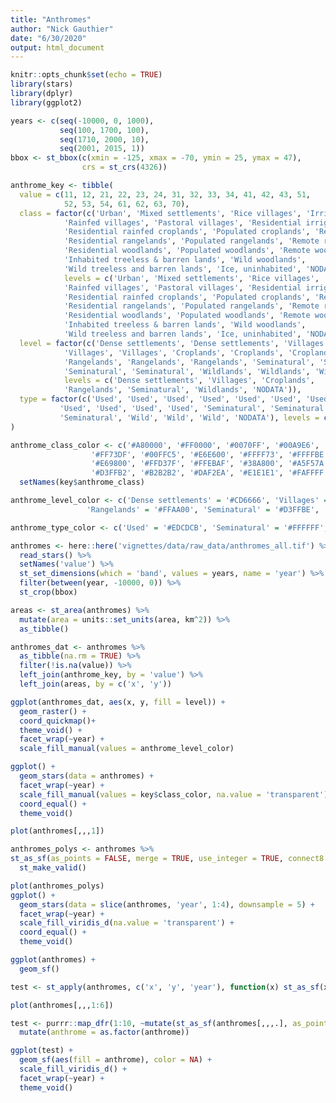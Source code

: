 ```yaml
---
title: "Anthromes"
author: "Nick Gauthier"
date: "6/30/2020"
output: html_document
---
```


```r
knitr::opts_chunk$set(echo = TRUE)
library(stars)
library(dplyr)
library(ggplot2)
```

```r
years <- c(seq(-10000, 0, 1000),
           seq(100, 1700, 100),
           seq(1710, 2000, 10),
           seq(2001, 2015, 1))
bbox <- st_bbox(c(xmin = -125, xmax = -70, ymin = 25, ymax = 47),
                crs = st_crs(4326))
```


```r
anthrome_key <- tibble(
  value = c(11, 12, 21, 22, 23, 24, 31, 32, 33, 34, 41, 42, 43, 51, 
            52, 53, 54, 61, 62, 63, 70),
  class = factor(c('Urban', 'Mixed settlements', 'Rice villages', 'Irrigated villages', 
            'Rainfed villages', 'Pastoral villages', 'Residential irrigated croplands',
            'Residential rainfed croplands', 'Populated croplands', 'Remote croplands', 
            'Residential rangelands', 'Populated rangelands', 'Remote rangelands', 
            'Residential woodlands', 'Populated woodlands', 'Remote woodlands', 
            'Inhabited treeless & barren lands', 'Wild woodlands', 
            'Wild treeless and barren lands', 'Ice, uninhabited', 'NODATA'), 
            levels = c('Urban', 'Mixed settlements', 'Rice villages', 'Irrigated villages', 
            'Rainfed villages', 'Pastoral villages', 'Residential irrigated croplands',
            'Residential rainfed croplands', 'Populated croplands', 'Remote croplands', 
            'Residential rangelands', 'Populated rangelands', 'Remote rangelands', 
            'Residential woodlands', 'Populated woodlands', 'Remote woodlands', 
            'Inhabited treeless & barren lands', 'Wild woodlands', 
            'Wild treeless and barren lands', 'Ice, uninhabited', 'NODATA')),
  level = factor(c('Dense settlements', 'Dense settlements', 'Villages', 'Villages', 
            'Villages', 'Villages', 'Croplands', 'Croplands', 'Croplands', 'Croplands', 
            'Rangelands', 'Rangelands', 'Rangelands', 'Seminatural', 'Seminatural', 
            'Seminatural', 'Seminatural', 'Wildlands', 'Wildlands', 'Wildlands', 'NODATA'), 
            levels = c('Dense settlements', 'Villages', 'Croplands',
            'Rangelands', 'Seminatural', 'Wildlands', 'NODATA')),
  type = factor(c('Used', 'Used', 'Used', 'Used', 'Used', 'Used', 'Used', 'Used', 'Used', 
           'Used', 'Used', 'Used', 'Used', 'Seminatural', 'Seminatural','Seminatural', 
           'Seminatural', 'Wild', 'Wild', 'Wild', 'NODATA'), levels = c('Used', 'Seminatural', 'Wild', 'NODATA'))
)

anthrome_class_color <- c('#A80000', '#FF0000', '#0070FF', '#00A9E6', '#A900E6', 
                  '#FF73DF', '#00FFC5', '#E6E600', '#FFFF73', '#FFFFBE', 
                  '#E69800', '#FFD37F', '#FFEBAF', '#38A800', '#A5F57A', 
                  '#D3FFB2', '#B2B2B2', '#DAF2EA', '#E1E1E1', '#FAFFFF', NA) %>%
  setNames(key$anthrome_class)

anthrome_level_color <- c('Dense settlements' = '#CD6666', 'Villages' = '#AA66CD', 'Croplands' = '#FFFF00', 
                 'Rangelands' = '#FFAA00', 'Seminatural' = '#D3FFBE', 'Wildlands' = '#38A800', NODATA = NA)

anthrome_type_color <- c('Used' = '#EDCDCB', 'Seminatural' = '#FFFFFF', 'Wild' = '#CADAA9', NODATA = NA)
```

```r
anthromes <- here::here('vignettes/data/raw_data/anthromes_all.tif') %>%
  read_stars() %>%
  setNames('value') %>%
  st_set_dimensions(which = 'band', values = years, name = 'year') %>%
  filter(between(year, -10000, 0)) %>%
  st_crop(bbox)
```

```r
areas <- st_area(anthromes) %>% 
  mutate(area = units::set_units(area, km^2)) %>%
  as_tibble()
```

```r
anthromes_dat <- anthromes %>% 
  as_tibble(na.rm = TRUE) %>%
  filter(!is.na(value)) %>%
  left_join(anthrome_key, by = 'value') %>%
  left_join(areas, by = c('x', 'y'))
```

```r
ggplot(anthromes_dat, aes(x, y, fill = level)) +
  geom_raster() +
  coord_quickmap()+
  theme_void() +
  facet_wrap(~year) +
  scale_fill_manual(values = anthrome_level_color)
```

```r
ggplot() +
  geom_stars(data = anthromes) +
  facet_wrap(~year) +
  scale_fill_manual(values = key$class_color, na.value = 'transparent') +
  coord_equal() +
  theme_void()
```



```r
plot(anthromes[,,,1])
```


```r
anthromes_polys <- anthromes %>%
st_as_sf(as_points = FALSE, merge = TRUE, use_integer = TRUE, connect8 = TRUE) %>%
  st_make_valid()
```

```r
plot(anthromes_polys)
ggplot() +
  geom_stars(data = slice(anthromes, 'year', 1:4), downsample = 5) +
  facet_wrap(~year) +
  scale_fill_viridis_d(na.value = 'transparent') +
  coord_equal() +
  theme_void()
```

```r
ggplot(anthromes) +
  geom_sf()
```

```r
test <- st_apply(anthromes, c('x', 'y', 'year'), function(x) st_as_sf(x, as_points = FALSE, merge = TRUE, use_integer = TRUE, connect8 = TRUE))

plot(anthromes[,,,1:6])
```

```r
test <- purrr::map_dfr(1:10, ~mutate(st_as_sf(anthromes[,,,.], as_points = FALSE, merge = TRUE, use_integer = TRUE, connect8 = TRUE), year = .)) %>%
  mutate(anthrome = as.factor(anthrome))

ggplot(test) +
  geom_sf(aes(fill = anthrome), color = NA) +
  scale_fill_viridis_d() +
  facet_wrap(~year) +
  theme_void()
```

